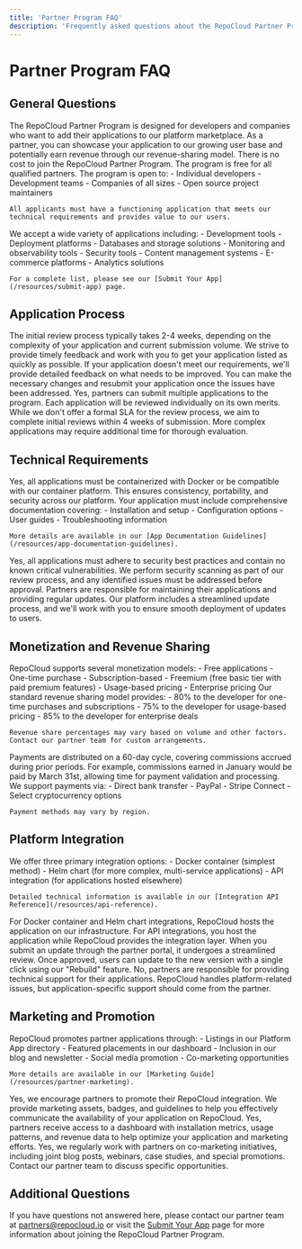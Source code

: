 ```yaml
---
title: 'Partner Program FAQ'
description: 'Frequently asked questions about the RepoCloud Partner Program'
---
```


# Partner Program FAQ

## General Questions

<AccordionGroup>
  <Accordion title="What is the RepoCloud Partner Program?">
    The RepoCloud Partner Program is designed for developers and companies who want to add their applications to our platform marketplace. As a partner, you can showcase your application to our growing user base and potentially earn revenue through our revenue-sharing  model.
  </Accordion>

  <Accordion title="How much does it cost to join the program?">
    There is no cost to join the RepoCloud Partner Program. The program is free for all qualified partners.
  </Accordion>

  <Accordion title="Who can join the Partner Program?">
    The program is open to:
    - Individual developers
    - Development teams
    - Companies of all sizes
    - Open source project maintainers
    
    All applicants must have a functioning application that meets our technical requirements and provides value to our users.
  </Accordion>

  <Accordion title="What types of applications are eligible?">
    We accept a wide variety of applications including:
    - Development tools
    - Deployment platforms
    - Databases and storage solutions
    - Monitoring and observability tools
    - Security tools
    - Content management systems
    - E-commerce platforms
    - Analytics solutions
    
    For a complete list, please see our [Submit Your App](/resources/submit-app) page.
  </Accordion>
</AccordionGroup>

## Application Process

<AccordionGroup>
  <Accordion title="How long does the application process take?">
    The initial review process typically takes 2-4 weeks, depending on the complexity of your application and current submission volume. We strive to provide timely feedback and work with you to get your application listed as quickly as possible.
  </Accordion>

  <Accordion title="What happens if my application is rejected?">
    If your application doesn't meet our requirements, we'll provide detailed feedback on what needs to be improved. You can make the necessary changes and resubmit your application once the issues have been addressed.
  </Accordion>

  <Accordion title="Can I submit multiple applications?">
    Yes, partners can submit multiple applications to the program. Each application will be reviewed individually on its own merits.
  </Accordion>

  <Accordion title="Is there an SLA for the application review process?">
    While we don't offer a formal SLA for the review process, we aim to complete initial reviews within 4 weeks of submission. More complex applications may require additional time for thorough evaluation.
  </Accordion>
</AccordionGroup>

## Technical Requirements

<AccordionGroup>
  <Accordion title="Do I need to containerize my application?">
    Yes, all applications must be containerized with Docker or be compatible with our container platform. This ensures consistency, portability, and security across our platform.
  </Accordion>

  <Accordion title="What documentation is required?">
    Your application must include comprehensive documentation covering:
    - Installation and setup
    - Configuration options
    - User guides
    - Troubleshooting information
    
    More details are available in our [App Documentation Guidelines](/resources/app-documentation-guidelines).
  </Accordion>

  <Accordion title="Are there specific security requirements?">
    Yes, all applications must adhere to security best practices and contain no known critical vulnerabilities. We perform security scanning as part of our review process, and any identified issues must be addressed before approval.
  </Accordion>

  <Accordion title="How do I handle application updates?">
    Partners are responsible for maintaining their applications and providing regular updates. Our platform includes a streamlined update process, and we'll work with you to ensure smooth deployment of updates to users.
  </Accordion>
</AccordionGroup>

## Monetization and Revenue Sharing

<AccordionGroup>
  <Accordion title="What monetization models are available?">
    RepoCloud supports several monetization models:
    - Free applications
    - One-time purchase
    - Subscription-based
    - Freemium (free basic tier with paid premium features)
    - Usage-based pricing
    - Enterprise pricing
  </Accordion>

  <Accordion title="What is the revenue share split?">
    Our standard revenue sharing model provides:
    - 80% to the developer for one-time purchases and subscriptions
    - 75% to the developer for usage-based pricing
    - 85% to the developer for enterprise deals
    
    Revenue share percentages may vary based on volume and other factors. Contact our partner team for custom arrangements.
  </Accordion>

  <Accordion title="How and when are payments distributed?">
    Payments are distributed on a 60-day cycle, covering commissions accrued during prior periods. For example, commissions earned in January would be paid by March 31st, allowing time for payment validation and processing.
  </Accordion>

  <Accordion title="What payment methods are supported?">
    We support payments via:
    - Direct bank transfer
    - PayPal
    - Stripe Connect
    - Select cryptocurrency options
    
    Payment methods may vary by region.
  </Accordion>
</AccordionGroup>

## Platform Integration

<AccordionGroup>
  <Accordion title="How does my application integrate with RepoCloud?">
    We offer three primary integration options:
    - Docker container (simplest method)
    - Helm chart (for more complex, multi-service applications)
    - API integration (for applications hosted elsewhere)
    
    Detailed technical information is available in our [Integration API Reference](/resources/api-reference).
  </Accordion>

  <Accordion title="Do I need to host the application, or does RepoCloud host it?">
    For Docker container and Helm chart integrations, RepoCloud hosts the application on our infrastructure. For API integrations, you host the application while RepoCloud provides the integration layer.
  </Accordion>

  <Accordion title="How do updates get deployed to users?">
    When you submit an update through the partner portal, it undergoes a streamlined review. Once approved, users can update to the new version with a single click using our "Rebuild" feature.
  </Accordion>

  <Accordion title="Is RepoCloud responsible for support?">
    No, partners are responsible for providing technical support for their applications. RepoCloud handles platform-related issues, but application-specific support should come from the partner.
  </Accordion>
</AccordionGroup>

## Marketing and Promotion

<AccordionGroup>
  <Accordion title="How will my application be promoted?">
    RepoCloud promotes partner applications through:
    - Listings in our Platform App directory
    - Featured placements in our dashboard
    - Inclusion in our blog and newsletter
    - Social media promotion
    - Co-marketing opportunities
    
    More details are available in our [Marketing Guide](/resources/partner-marketing).
  </Accordion>

  <Accordion title="Can I promote my RepoCloud integration?">
    Yes, we encourage partners to promote their RepoCloud integration. We provide marketing assets, badges, and guidelines to help you effectively communicate the availability of your application on RepoCloud.
  </Accordion>

  <Accordion title="Do partners get access to usage analytics?">
    Yes, partners receive access to a dashboard with installation metrics, usage patterns, and revenue data to help optimize your application and marketing efforts.
  </Accordion>

  <Accordion title="Are there co-marketing opportunities?">
    Yes, we regularly work with partners on co-marketing initiatives, including joint blog posts, webinars, case studies, and special promotions. Contact our partner team to discuss specific opportunities.
  </Accordion>
</AccordionGroup>

## Additional Questions

If you have questions not answered here, please contact our partner team at [partners@repocloud.io](mailto:partners@repocloud.io) or visit the [Submit Your App](/resources/submit-app) page for more information about joining the RepoCloud Partner Program. 